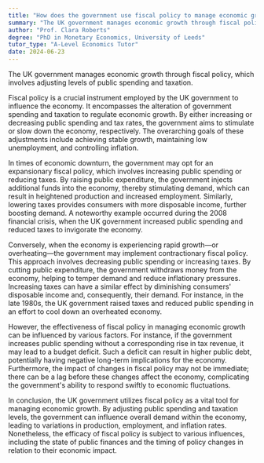 ```yaml
---
title: "How does the government use fiscal policy to manage economic growth in the UK?"
summary: "The UK government manages economic growth through fiscal policy by adjusting public spending and taxation levels."
author: "Prof. Clara Roberts"
degree: "PhD in Monetary Economics, University of Leeds"
tutor_type: "A-Level Economics Tutor"
date: 2024-06-23
---
```


The UK government manages economic growth through fiscal policy, which involves adjusting levels of public spending and taxation.

Fiscal policy is a crucial instrument employed by the UK government to influence the economy. It encompasses the alteration of government spending and taxation to regulate economic growth. By either increasing or decreasing public spending and tax rates, the government aims to stimulate or slow down the economy, respectively. The overarching goals of these adjustments include achieving stable growth, maintaining low unemployment, and controlling inflation.

In times of economic downturn, the government may opt for an expansionary fiscal policy, which involves increasing public spending or reducing taxes. By raising public expenditure, the government injects additional funds into the economy, thereby stimulating demand, which can result in heightened production and increased employment. Similarly, lowering taxes provides consumers with more disposable income, further boosting demand. A noteworthy example occurred during the 2008 financial crisis, when the UK government increased public spending and reduced taxes to invigorate the economy.

Conversely, when the economy is experiencing rapid growth—or overheating—the government may implement contractionary fiscal policy. This approach involves decreasing public spending or increasing taxes. By cutting public expenditure, the government withdraws money from the economy, helping to temper demand and reduce inflationary pressures. Increasing taxes can have a similar effect by diminishing consumers' disposable income and, consequently, their demand. For instance, in the late 1980s, the UK government raised taxes and reduced public spending in an effort to cool down an overheated economy.

However, the effectiveness of fiscal policy in managing economic growth can be influenced by various factors. For instance, if the government increases public spending without a corresponding rise in tax revenue, it may lead to a budget deficit. Such a deficit can result in higher public debt, potentially having negative long-term implications for the economy. Furthermore, the impact of changes in fiscal policy may not be immediate; there can be a lag before these changes affect the economy, complicating the government's ability to respond swiftly to economic fluctuations.

In conclusion, the UK government utilizes fiscal policy as a vital tool for managing economic growth. By adjusting public spending and taxation levels, the government can influence overall demand within the economy, leading to variations in production, employment, and inflation rates. Nonetheless, the efficacy of fiscal policy is subject to various influences, including the state of public finances and the timing of policy changes in relation to their economic impact.
    